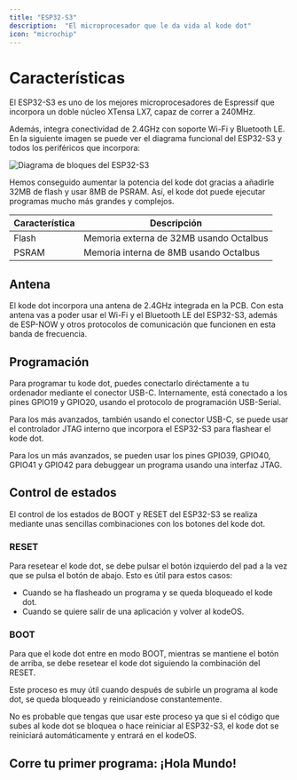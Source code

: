 ```yaml
---
title: "ESP32-S3"
description:  "El microprocesador que le da vida al kode dot"
icon: "microchip"
---
```


# Características

El ESP32-S3 es uno de los mejores microprocesadores de Espressif que incorpora un doble núcleo XTensa LX7, capaz de correr a 240MHz.

Además, integra conectividad de 2.4GHz con soporte Wi-Fi y Bluetooth LE. En la siguiente imagen se puede ver el diagrama funcional del ESP32-S3 y todos los periféricos que incorpora:

![Diagrama de bloques del ESP32-S3](/images/kode-dot/esp32s3/funtionalblock.png)

Hemos conseguido aumentar la potencia del kode dot gracias a añadirle 32MB de flash y usar 8MB de PSRAM. Así, el kode dot puede ejecutar programas mucho más grandes y complejos.

| Característica    | Descripción |
| ---------------- | ----------- |
| Flash | Memoria externa de 32MB usando Octalbus |
| PSRAM | Memoria interna de 8MB usando Octalbus |

## Antena
El kode dot incorpora una antena de 2.4GHz integrada en la PCB. Con esta antena vas a poder usar el Wi-Fi y el Bluetooth LE del ESP32-S3, además de ESP-NOW y otros protocolos de comunicación que funcionen
en esta banda de frecuencia.


## Programación

Para programar tu kode dot, puedes conectarlo diréctamente a tu ordenador mediante el conector USB-C. Internamente, está conectado a los pines GPIO19 y GPIO20, usando el protocolo de programación USB-Serial.

Para los más avanzados, también usando el conector USB-C, se puede usar el controlador JTAG interno que incorpora el ESP32-S3 para flashear el kode dot.

Para los un más avanzados, se pueden usar los pines GPIO39, GPIO40, GPIO41 y GPIO42 para debuggear un programa usando una interfaz JTAG.


## Control de estados
El control de los estados de BOOT y RESET del ESP32-S3 se realiza mediante unas sencillas combinaciones con los botones del kode dot.

### RESET
Para resetear el kode dot, se debe pulsar el botón izquierdo del pad a la vez que se pulsa el botón de abajo. Esto es útil para estos casos:

- Cuando se ha flasheado un programa y se queda bloqueado el kode dot.
- Cuando se quiere salir de una aplicación y volver al kodeOS.

### BOOT
Para que el kode dot entre en modo BOOT, mientras se mantiene el botón de arriba, se debe resetear el kode dot siguiendo la combinación del RESET. 

Este proceso es muy útil cuando después de subirle un programa al kode dot, se queda bloqueado y reiniciandose constantemente.

<Tip>No es probable que tengas que usar este proceso ya que si el código que subes al kode dot se bloquea o hace reiniciar al ESP32-S3, el kode dot se reiniciará automáticamente y entrará en el kodeOS.</Tip>

## Corre tu primer programa: ¡Hola Mundo!
